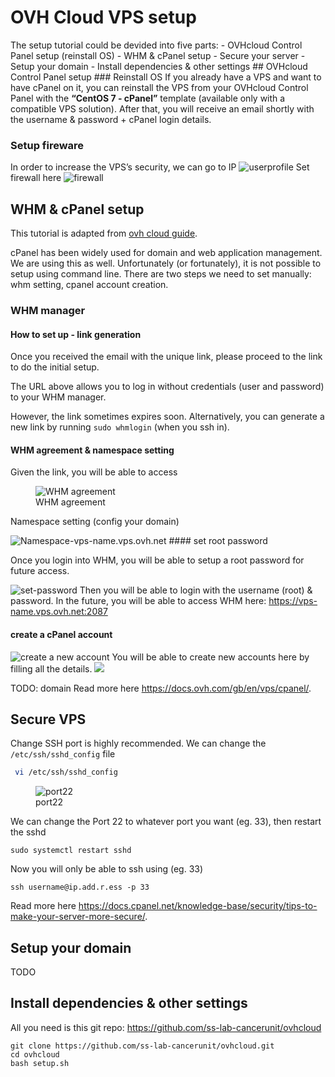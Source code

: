 # OVH Cloud VPS setup

The setup tutorial could be devided into five parts:
- OVHcloud Control Panel setup (reinstall OS)
- WHM & cPanel setup
- Secure your server
- Setup your domain
- Install dependencies & other settings
## OVHcloud Control Panel setup
### Reinstall OS
If you already have a VPS and want to have cPanel on it, you can reinstall the VPS from your OVHcloud Control Panel with the **“CentOS 7 - cPanel”** template (available only with a compatible VPS solution). After that, you will receive an email shortly with the username & password + cPanel login details.

### Setup fireware
In order to increase the VPS's security, we can go to IP
![userprofile](https://raw.githubusercontent.com/xihajun/image/main/img/20220210172232.png)
Set firewall here
![firewall](https://raw.githubusercontent.com/xihajun/image/main/img/20220210172556.png)

## WHM & cPanel setup

This tutorial is adapted from [ovh cloud guide](https://docs.ovh.com/gb/en/vps/cpanel/).

cPanel has been widely used for domain and web application management. We are using this as well. Unfortunately (or fortunately), it is not possible to setup using command line. There are two steps we need to set manually: whm setting, cpanel account creation.

### WHM manager

#### How to set up - link generation
Once you received the email with the unique link, please proceed to the link to do the initial setup.

The URL above allows you to log in without credentials (user and password) to your WHM manager.

However, the link sometimes expires soon. Alternatively, you can generate a new link by running `sudo whmlogin` (when you ssh in).

#### WHM agreement & namespace setting

Given the link, you will be able to access

![WHM agreement](https://raw.githubusercontent.com/xihajun/image/main/img/20220210173642.png)

Namespace setting (config your domain)

![Namespace-vps-name.vps.ovh.net](https://raw.githubusercontent.com/xihajun/image/main/img/20220210175101.png)
#### set root password

Once you login into WHM, you will be able to setup a root password for future access.

![set-password](https://raw.githubusercontent.com/xihajun/image/main/img/20220210174451.png)
Then you will be able to login with the username (root) & password. In the future, you will be able to access WHM here: 
<https://vps-name.vps.ovh.net:2087>

#### create a cPanel account 
![create a new account](https://raw.githubusercontent.com/xihajun/image/main/img/20220210174119.png)
You will be able to create new accounts here by filling all the details.
![](https://raw.githubusercontent.com/xihajun/image/main/img/20220210174303.png)

TODO: domain
Read more here <https://docs.ovh.com/gb/en/vps/cpanel/>.

## Secure VPS
Change SSH port is highly recommended. We can change the `/etc/ssh/sshd_config` file

```bash
 vi /etc/ssh/sshd_config 
```
![port22](https://raw.githubusercontent.com/xihajun/image/main/img/20220210175712.png)

We can change the Port 22 to whatever port you want (eg. 33), then restart the sshd
```
sudo systemctl restart sshd
```

Now you will only be able to ssh using (eg. 33)

```
ssh username@ip.add.r.ess -p 33
```

Read more here <https://docs.cpanel.net/knowledge-base/security/tips-to-make-your-server-more-secure/>.

## Setup your domain

TODO

## Install dependencies & other settings

All you need is this git repo: <https://github.com/ss-lab-cancerunit/ovhcloud>

```
git clone https://github.com/ss-lab-cancerunit/ovhcloud.git
cd ovhcloud
bash setup.sh
```
